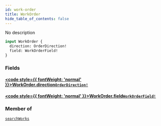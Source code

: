 ```yaml
---
id: work-order
title: WorkOrder
hide_table_of_contents: false
---
```








No description

```graphql
input WorkOrder {
  direction: OrderDirection!
  field: WorkOrderField!
}
```


### Fields

#### [<code style={{ fontWeight: 'normal' }}>WorkOrder.<b>direction</b></code>](#)<Bullet />[`OrderDirection!`](/docs/graphql-api/beta/reference/enums/order-direction) <Badge class="secondary" text="non-null"/> <Badge class="secondary" text="enum"/>
> 
> 

#### [<code style={{ fontWeight: 'normal' }}>WorkOrder.<b>field</b></code>](#)<Bullet />[`WorkOrderField!`](/docs/graphql-api/beta/reference/enums/work-order-field) <Badge class="secondary" text="non-null"/> <Badge class="secondary" text="enum"/>
> 
> 



### Member of

[`searchWorks`](/docs/graphql-api/beta/reference/queries/search-works)  <Badge class="secondary" text="query"/>




